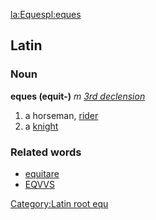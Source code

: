 [[la:Eques]][[pl:eques]]
==Latin==
[[Category:Latin root equ]]
===Noun===
'''eques (equit-)''' ''m'' ''[[Wiktionary Appendix:Latin third declension|3rd declension]]''

#a horseman, [[rider]]
#a [[knight]]
===Related words===
*[[equitare]]
*[[EQVVS]]